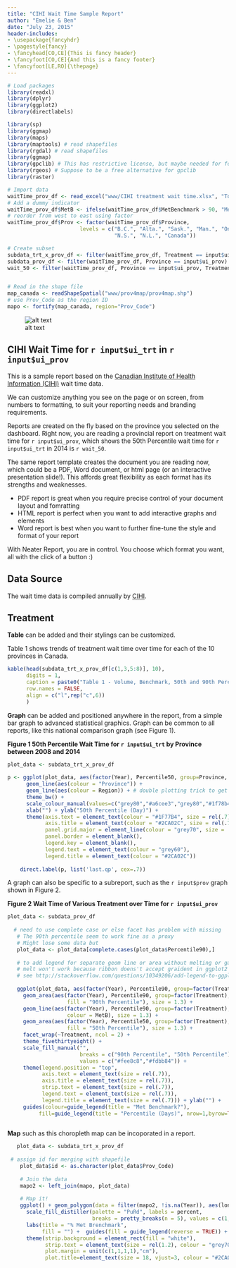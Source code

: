 ```yaml
---
title: "CIHI Wait Time Sample Report"
author: "Emelie & Ben"
date: "July 23, 2015"
header-includes:
- \usepackage{fancyhdr}
- \pagestyle{fancy}
- \fancyhead[CO,CE]{This is fancy header}
- \fancyfoot[CO,CE]{And this is a fancy footer}
- \fancyfoot[LE,RO]{\thepage}
---
```


```r

# Load packages
library(readxl)
library(dplyr)
library(ggplot2)
library(directlabels)

library(sp)
library(ggmap)
library(maps)
library(maptools) # read shapefiles
library(rgdal) # read shapefiles
library(ggmap)
library(gpclib) # This has restrictive license, but maybe needed for foritfy if there is no rgeos
library(rgeos) # Suppose to be a free alternative for gpclib
library(raster) 

# Import data
waitTime_prov_df <- read_excel("www/CIHI treatment wait time.xlsx", "To R Prov")
# Add a dummy indicator
waitTime_prov_df$MetB <- ifelse(waitTime_prov_df$MetBenchmark > 90, "Met", "Not Met")
# reorder from west to east using factor
waitTime_prov_df$Prov <- factor(waitTime_prov_df$Province, 
                       levels = c("B.C.", "Alta.", "Sask.", "Man.", "Ont.", "Que.", "N.B.", "P.E.I.",
                                  "N.S.", "N.L.", "Canada"))

# Create subset
subdata_trt_x_prov_df <- filter(waitTime_prov_df, Treatment == input$ui_trt, Province != "Canada")
subdata_prov_df <- filter(waitTime_prov_df, Province == input$ui_prov)
wait_50 <- filter(waitTime_prov_df, Province == input$ui_prov, Treatment == input$ui_trt, Year == 2014)$Percentile50


# Read in the shape file
map_canada <- readShapeSpatial("www/prov4map/prov4map.shp")
# use Prov_Code as the region ID
mapo <- fortify(map_canada, region="Prov_Code")
```

![alt text](`r paste0('www/',gsub("\\.","",input$ui_prov),'_flag.png')`)

## CIHI Wait Time for `r input$ui_trt` in `r input$ui_prov`

This is a sample report based on the [Canadian Institute of Health Information (CIHI)](https://www.cihi.ca/en) wait time data.

We can customize anything you see on the page or on screen, from numbers to formatting, to suit your reporting needs and branding requirements.

Reports are created on the fly based on the province you selected on the dashboard. Right now, you are reading a provincial report on treatment wait time for `r input$ui_prov`, which shows the 50th Percentile wait time for `r input$ui_trt` in 2014 is `r wait_50`.

The same report template creates the document you are reading now, which could be a PDF, Word document, or html page (or an interactive presentation slide!). This affords great flexibility as each format has its strengths and weaknesses.

* PDF report is great when you require precise control of your document layout and fomratting
* HTML report is perfect when you want to add interactive graphs and elements
* Word report is best when you want to further fine-tune the style and format of your report

With Neater Report, you are in control. You choose which format you want, all with the click of a button :)

## Data Source 

The wait time data is compiled annually by [CIHI](http://waittimes.cihi.ca).

\pagebreak

## Treatment

**Table** can be added and their stylings can be customized.

Table 1 shows trends of treatment wait time over time for each of the 10 provinces in Canada.

```r
kable(head(subdata_trt_x_prov_df[c(1,3,5:8)], 10),
      digits = 1,
      caption = paste0("Table 1 - Volume, Benchmark, 50th and 90th Percentile Wait Time of Treatments for ", input$ui_prov, " from 2008 to 2014"),
      row.names = FALSE,
      align = c("l",rep("c",6))
      )
```

\pagebreak

**Graph** can be added and positioned anywhere in the report, from a simple bar graph to advanced statistical graphics. Graph can be common to all reports, like this national comparison graph (see Figure 1).

**Figure 1 50th Percentile Wait Time for `r input$ui_trt` by Province between 2008 and 2014**

```r
 
plot_data <- subdata_trt_x_prov_df
    
p <- ggplot(plot_data, aes(factor(Year), Percentile50, group=Province, size = Volume)) +
      geom_line(aes(colour = "Province")) + 
      geom_line(aes(colour = Region)) + # double plotting trick to get the direct label right
      theme_bw() + 
      scale_colour_manual(values=c("grey80","#a6cee3","grey80","#1f78b4", rep("grey80",9),"#b2df8a","black")) + scale_size_continuous(range = c(.3, 5)) + # need to manually set the colour for direct label
      xlab("") + ylab("50th Percentile (Day)") + 
      theme(axis.text = element_text(colour = "#1F77B4", size = rel(.7)),
            axis.title = element_text(colour = "#2CA02C", size = rel(.7)),
            panel.grid.major = element_line(colour = "grey70", size = .2, linetype = "dotted"),
            panel.border = element_blank(),
            legend.key = element_blank(),
            legend.text = element_text(colour = "grey60"),
            legend.title = element_text(colour = "#2CA02C"))
    
    direct.label(p, list('last.qp', cex=.7))
```

\pagebreak

A graph can also be specific to a subreport, such as the `r input$prov` graph shown in Figure 2.

**Figure 2 Wait Time of Various Treatment over Time for `r input$ui_prov` **

```r
   
plot_data <- subdata_prov_df
    
  # need to use complete case or else facet has problem with missing
   # The 90th percentile seem to work fine as a proxy
   # Might lose some data but
   plot_data <- plot_data[complete.cases(plot_data$Percentile90),]
   
   # to add legend for separate geom line or area without melting or gather
   # melt won't work because ribbon doens't accept graident in ggplot2 or so they say
   # see http://stackoverflow.com/questions/10349206/add-legend-to-ggplot2-line-plot
   
   ggplot(plot_data, aes(factor(Year), Percentile90, group=factor(Treatment))) + 
     geom_area(aes(factor(Year), Percentile90, group=factor(Treatment), 
                   fill = "90th Percentile"), size = 1.3) + 
     geom_line(aes(factor(Year), Percentile90, group=factor(Treatment),
                   colour = MetB), size = 1.3) +
     geom_area(aes(factor(Year), Percentile50, group=factor(Treatment), 
                   fill = "50th Percentile"), size = 1.3) + 
     facet_wrap(~Treatment, ncol = 2) + 
     theme_fivethirtyeight() + 
     scale_fill_manual("", 
                       breaks = c("90th Percentile", "50th Percentile"),
                       values = c("#fee8c8","#fdbb84")) +
     theme(legend.position = "top",
           axis.text = element_text(size = rel(.7)),
           axis.title = element_text(size = rel(.7)),
           strip.text = element_text(size = rel(.7)),
           legend.text = element_text(size = rel(.7)),
           legend.title = element_text(size = rel(.7))) + ylab("") +
     guides(colour=guide_legend(title = "Met Benchmark?"),
          fill=guide_legend(title = "Percentile (Days)", nrow=1,byrow=TRUE))
     
```


\pagebreak

**Map** such as this choropleth map can be incoporated in a report.

```r
   
   plot_data <- subdata_trt_x_prov_df
   
 # assign id for merging with shapefile
    plot_data$id <- as.character(plot_data$Prov_Code)
    
    # Join the data
    mapo2 <- left_join(mapo, plot_data)
    
    # Map it!
    ggplot() + geom_polygon(data = filter(mapo2, !is.na(Year)), aes(long, lat, group = group, fill = MetBenchmark/100), color = NA) + facet_wrap(~Year, ncol = 2) + theme_nothing(legend = TRUE) + 
      scale_fill_distiller(palette = "PuRd", labels = percent,
                           breaks = pretty_breaks(n = 5), values = c(1,0)) +
      labs(title = "% Met Brenchmark",
           fill = "") +  guides(fill = guide_legend(reverse = TRUE)) +
      theme(strip.background = element_rect(fill = "white"),
            strip.text = element_text(size = rel(1.2), colour = "grey70"),
            plot.margin = unit(c(1,1,1,1),"cm"),
            plot.title=element_text(size = 18, vjust=3, colour = "#2CA02C"))
   
```
